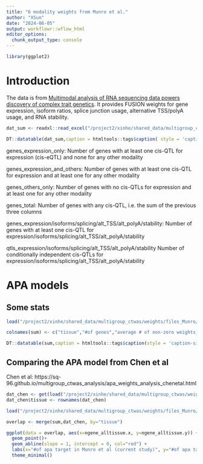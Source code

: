```yaml
---
title: "6 modality weights from Munro et al."
author: "XSun"
date: "2024-06-05"
output: workflowr::wflow_html
editor_options:
  chunk_output_type: console
---
```


```r
library(ggplot2)
```

# Introduction

The data is from [Multimodal analysis of RNA sequencing data powers discovery of complex trait genetics](https://www.biorxiv.org/content/10.1101/2024.05.14.594051v1.full). It provides FUSION weights for gene expression, isoform ratios, splice junction usage, alternative TSS/polyA usage, and RNA stability. 


```r
dat_sum <- readxl::read_excel("/project2/xinhe/shared_data/multigroup_ctwas/weights/files_Munro/Munro_data_summary.xlsx")

DT::datatable(dat_sum,caption = htmltools::tags$caption( style = 'caption-side: left; text-align: left; color:black;  font-size:150% ;','Table S1 from the paper: Counts of xGenes and xQTLs per GTEx tissue, modalities mapped separately'),options = list(pageLength = 10) )
```

genes_expression_only: Number of genes with at least one cis-QTL for expression (cis-eQTL) and none for any other modality

genes_expression_and_others:	Number of genes with at least one cis-QTL for expression and at least one for any other modality

genes_others_only:	Number of genes with no cis-QTLs for expression and at least one for any other modality

genes_total:	Number of genes with any cis-QTL, i.e. the sum of the previous three columns

genes_expression/isoforms/splicing/alt_TSS/alt_polyA/stability:	Number of genes with at least one cis-QTL for expression/isoforms/splicing/alt_TSS/alt_polyA/stability

qtls_expression/isoforms/splicing/alt_TSS/alt_polyA/stability	Number of conditionally independent cis-QTLs for expression/isoforms/splicing/alt_TSS/alt_polyA/stability


# APA models

## Some stats

```r

load("/project2/xinhe/shared_data/multigroup_ctwas/weights/files_Munro/apa.stat.rdata")

colnames(sum) <- c("tissue","#of genes","average # of non-zero weights_lasso","average # of non-zero weights_enet")

DT::datatable(sum,caption = htmltools::tags$caption(style = 'caption-side: left; text-align: left; color:black; font-size:150%;'),options = list(pageLength = 5))

```

## Comparing the APA model from Chen et al

Chen et al: https://sq-96.github.io/multigroup_ctwas_analysis/apa_weights_analysis_chenetal.html

```r


dat_chen <- get(load("/project2/xinhe/shared_data/multigroup_ctwas/weights/apa.stat.rdata"))
dat_chen$tissue <- rownames(dat_chen)

load("/project2/xinhe/shared_data/multigroup_ctwas/weights/files_Munro/apa.stat.rdata")

overlap <- merge(sum,dat_chen, by="tissue")

ggplot(data = overlap, aes(x=ngene_alltissue.x, y=ngene_alltissue.y)) +
  geom_point()+
  geom_abline(slope = 1, intercept = 0, col="red") +
  labs(x="#of apa target in Munro et al (current study)", y="#of apa target in Chen et al", title = "Comparing apa targets reported by 2 studies") +
  theme_minimal()
  

```




